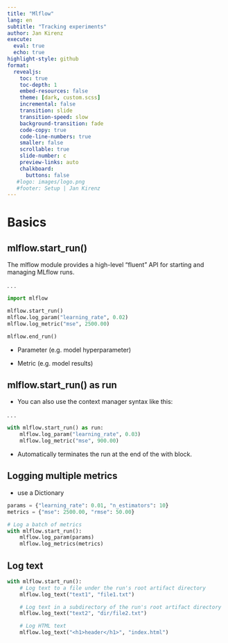 ```yaml
---
title: "Mlflow"
lang: en 
subtitle: "Tracking experiments"
author: Jan Kirenz
execute:
  eval: true
  echo: true
highlight-style: github
format:
  revealjs: 
    toc: true
    toc-depth: 1
    embed-resources: false
    theme: [dark, custom.scss]  
    incremental: false
    transition: slide
    transition-speed: slow
    background-transition: fade
    code-copy: true
    code-line-numbers: true
    smaller: false
    scrollable: true
    slide-number: c
    preview-links: auto
    chalkboard: 
      buttons: false
   #logo: images/logo.png
   #footer: Setup | Jan Kirenz
---
```


# Basics {background-image="images/dje.jpg"}


## 

## mlflow.start_run()

The mlflow module provides a high-level “fluent” API for starting and managing MLflow runs.

. . .

```python
import mlflow

mlflow.start_run()
mlflow.log_param("learning_rate", 0.02)
mlflow.log_metric("mse", 2500.00)

mlflow.end_run()
```

- Parameter (e.g. model hyperparameter) 

- Metric (e.g. model results)

## mlflow.start_run() as run

- You can also use the context manager syntax like this:

. . .

```python

with mlflow.start_run() as run:
    mlflow.log_param("learning_rate", 0.03)
    mlflow.log_metric("mse", 900.00)

```

- Automatically terminates the run at the end of the with block.

## Logging multiple metrics

- use a Dictionary 

```python

params = {"learning_rate": 0.01, "n_estimators": 10}
metrics = {"mse": 2500.00, "rmse": 50.00}

# Log a batch of metrics
with mlflow.start_run():
    mlflow.log_param(params)
    mlflow.log_metrics(metrics)
```



## Log text

```python

with mlflow.start_run():
    # Log text to a file under the run's root artifact directory
    mlflow.log_text("text1", "file1.txt")

    # Log text in a subdirectory of the run's root artifact directory
    mlflow.log_text("text2", "dir/file2.txt")

    # Log HTML text
    mlflow.log_text("<h1>header</h1>", "index.html")
```


